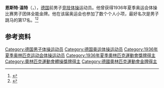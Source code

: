 {{NoteTA|G1=Sports}}
'''恩斯特·温特'''（{{lang-de|Ernst Winter}}，{{bd|1907年|10月30日|1943年}}），[[德国|德国]]前男子[[竞技体操|竞技体操]]运动员。他曾获得1936年夏季奥运会体操比赛男子团体全能金牌。他在该届奥运会也参加了数个个人小项，最好名次是男子跳马的第17名。<ref>{{Cite web|title=Ernst WINTER|url=https://www.olympic.org/ernst-winter|accessdate=2021-03-21|work=International Olympic Committee|archive-date=2016-10-07|archive-url=https://web.archive.org/web/20161007100216/https://www.olympic.org/ernst-winter|dead-url=no}}</ref><ref>{{cite Sports-Reference |url=https://www.sports-reference.com/olympics/athletes/wi/ernst-winter-1.html |name=Ernst Winter |archiveurl=https://web.archive.org/web/20110919021109/http://www.sports-reference.com/olympics/athletes/wi/ernst-winter-1.html |archivedate=2011-09-19 |accessdate=2021-03-23 }}</ref>

== 参考资料 ==
{{reflist}}

{{奥林匹克运动会体操比赛男子团体全能冠军|1936}}
{{世界體操錦標賽男子單槓冠軍}}

{{Authority control}}
{{DEFAULTSORT:Winter, Ernst}}
[[Category:德国男子体操运动员|Category:德国男子体操运动员]]
[[Category:德国奥运体操运动员|Category:德国奥运体操运动员]]
[[Category:1936年夏季奥林匹克运动会体操运动员|Category:1936年夏季奥林匹克运动会体操运动员]]
[[Category:1936年夏季奧林匹克運動會獎牌得主|Category:1936年夏季奧林匹克運動會獎牌得主]]
[[Category:奧林匹克運動會體操獎牌得主|Category:奧林匹克運動會體操獎牌得主]]
[[Category:德國奧林匹克運動會金牌得主|Category:德國奧林匹克運動會金牌得主]]